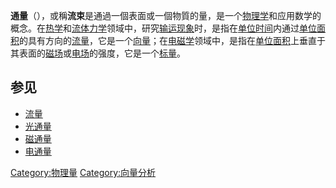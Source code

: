 '''通量'''（{{lang-en|Flux}}），或稱'''流束'''是通過一個表面或一個物質的量，是一个[[物理学|物理学]]和应用数学的概念。在[[热学|热学]]和[[流体力学|流体力学]]领域中，研究[[输运现象|输运现象]]时，是指在[[单位时间|单位时间]]内通过[[单位面积|单位面积]]的具有方向的[[流量|流量]]，它是一个[[向量|向量]]；在[[电磁学|电磁学]]领域中，是指在[[单位面积|单位面积]]上垂直于其表面的[[磁场|磁场]]或[[电场|电场]]的强度，它是一个[[标量|标量]]。

==参见==
*[[流量|流量]]
*[[光通量|光通量]]
*[[磁通量|磁通量]]
*[[电通量|电通量]]

[[Category:物理量|Category:物理量]]
[[Category:向量分析|Category:向量分析]]


{{physics-stub}}